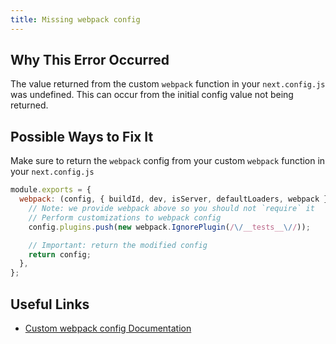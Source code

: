 ```yaml
---
title: Missing webpack config
---
```


## Why This Error Occurred

The value returned from the custom `webpack` function in your `next.config.js` was undefined. This can occur from the initial config value not being returned.

## Possible Ways to Fix It

Make sure to return the `webpack` config from your custom `webpack` function in your `next.config.js`

```js filename="next.config.js"
module.exports = {
  webpack: (config, { buildId, dev, isServer, defaultLoaders, webpack }) => {
    // Note: we provide webpack above so you should not `require` it
    // Perform customizations to webpack config
    config.plugins.push(new webpack.IgnorePlugin(/\/__tests__\//));

    // Important: return the modified config
    return config;
  },
};
```

## Useful Links

- [Custom webpack config Documentation](/docs/pages/api-reference/next-config-js/webpack)
